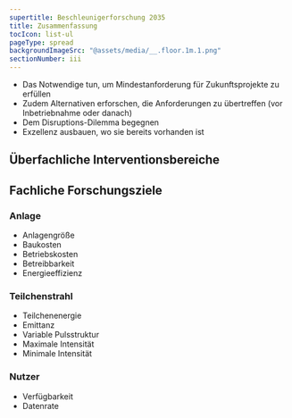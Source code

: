 ```yaml
---
supertitle: Beschleunigerforschung 2035
title: Zusammenfassung
tocIcon: list-ul
pageType: spread
backgroundImageSrc: "@assets/media/__.floor.1m.1.png"
sectionNumber: iii
---
```





<div class="spread--left spread-area--intro">

</div>



<div class="spread--left spread-area--c-3">

- Das Notwendige tun, um Mindestanforderung für Zukunftsprojekte zu erfüllen
- Zudem Alternativen erforschen, die Anforderungen zu übertreffen (vor Inbetriebnahme oder danach)
- Dem Disruptions-Dilemma begegnen
- Exzellenz ausbauen, wo sie bereits vorhanden ist

</div>

<div class="spread--right spread-area--c-1-2">

## Überfachliche Interventionsbereiche

<strategy-summary path="/de/main-matter/interventionsbereiche/zusammenarbeit/" number="1"/>

<strategy-summary path="/de/main-matter/interventionsbereiche/fachlichkeit/" number="2"/>

<strategy-summary path="/de/main-matter/interventionsbereiche/ausbildung/" number="3"/>

<strategy-summary path="/de/main-matter/interventionsbereiche/industrie/" number="4"/>

<strategy-summary path="/de/main-matter/interventionsbereiche/partizipation/" number="5"/>


</div>

<div class="spread--right spread-area--c-3">

## Fachliche Forschungsziele

### Anlage

- Anlagengröße
- Baukosten
- Betriebskosten
- Betreibbarkeit
- Energieeffizienz

### Teilchenstrahl

- Teilchenenergie
- Emittanz
- Variable Pulsstruktur
- Maximale Intensität
- Minimale Intensität

### Nutzer

- Verfügbarkeit
- Datenrate
</div>